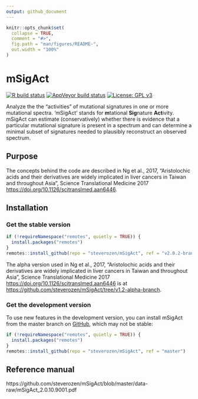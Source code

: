 ```yaml
---
output: github_document
---
```


<!-- README.md is generated from README.Rmd. Please edit that file -->

```r
knitr::opts_chunk$set(
  collapse = TRUE,
  comment = "#>",
  fig.path = "man/figures/README-",
  out.width = "100%"
)
```

# mSigAct

<!-- badges: start -->

  [![R build status](https://github.com/steverozen/mSigAct/workflows/R-CMD-check/badge.svg)](https://github.com/steverozen/mSigAct/actions)
  [![AppVeyor build status](https://ci.appveyor.com/api/projects/status/github/steverozen/mSigAct?branch=master&svg=true)](https://ci.appveyor.com/project/steverozen/mSigAct)
  [![License: GPL v3](https://img.shields.io/badge/License-GPLv3-blue.svg)](https://www.gnu.org/licenses/gpl-3.0)

<!-- badges: end -->

Analyze the the "activities" of mutational signatures in one or
more mutational spectra.
'mSigAct' stands for **m**tational **Sig**nature
**Act**ivity. 
mSigAct can estimate (conservatively)
whether there is evidence
that a particular mutational signature is present in a spectrum and can
determine a minimal subset of signatures needed to plausibly reconstruct an
observed spectrum.

## Purpose

The concepts behind the code
are described in Ng et al., 2017, "Aristolochic acids and their derivatives are widely 
implicated in liver cancers in Taiwan and throughout Asia", Science Translational Medicine 2017
<https://doi.org/10.1126/scitranslmed.aan6446>. 

## Installation

### Get the stable version

``` r
if (!requireNamespace("remotes", quietly = TRUE)) {
  install.packages("remotes")
}
remotes::install_github(repo = "steverozen/mSigAct", ref = "v2.0.2-branch")
```

The alpha version used in Ng et al., 2017, "Aristolochic acids and their derivatives are widely 
implicated in liver cancers in Taiwan and throughout Asia", Science Translational Medicine 2017
<https://doi.org/10.1126/scitranslmed.aan6446> is at
<https://github.com/steverozen/mSigAct/tree/v1.2-alpha-branch>.

### Get the development version

To use new features in the development version,
you can install mSigAct from the master branch on [GitHub](https://github.com/),
which may not be stable:

``` r
if (!requireNamespace("remotes", quietly = TRUE)) {
  install.packages("remotes")
}
remotes::install_github(repo = "steverozen/mSigAct", ref = "master")
```

## Reference manual

https://github.com/steverozen/mSigAct/blob/master/data-raw/mSigAct_2.0.10.9001.pdf